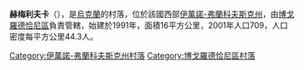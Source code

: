 {{coord|48|48|7|N|24|23|39|E|scale:30000|display=title}}

'''赫梅利夫卡'''（{{lang-uk|Хмелівка}}），是[[烏克蘭|烏克蘭]]的村落，位於該國西部[[伊萬諾-弗蘭科夫斯克州|伊萬諾-弗蘭科夫斯克州]]，由[[博戈羅德恰尼區|博戈羅德恰尼區]]負責管轄，始建於1991年，面積16平方公里，2001年人口709，人口密度每平方公里44.3人。

{{DEFAULTSORT:Хмелівка}}
[[Category:伊萬諾-弗蘭科夫斯克州村落|Category:伊萬諾-弗蘭科夫斯克州村落]]
[[Category:博戈羅德恰尼區村落|Category:博戈羅德恰尼區村落]]


{{IvanoFrankivsk-geo-stub}}